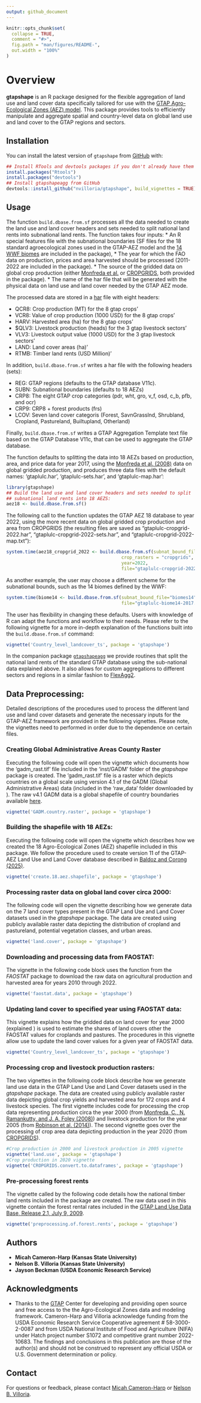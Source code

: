 ```yaml
---
output: github_document
---
```


<!-- README.md is generated from README.Rmd. Please edit that file -->

```r
knitr::opts_chunk$set(
  collapse = TRUE,
  comment = "#>",
  fig.path = "man/figures/README-",
  out.width = "100%"
)
```

# Overview

<!-- badges: start -->
<!-- badges: end -->

**gtapshape** is an R package designed for the flexible aggregation of
land use and land cover data specifically tailored for use with the
[GTAP Agro-Ecological Zones (AEZ) model](https://www.gtap.agecon.purdue.edu/resources/res_display.asp?RecordID=2605). This
package provides tools to efficiently manipulate and aggregate spatial
and country-level data on global land use and land cover to the GTAP
regions and sectors.


## Installation

You can install the latest version of `gtapshape` from
[GitHub](https://github.com/) with:

```r
## Install RTools and devtools packages if you don't already have them
install.packages("Rtools")
install.packages("devtools")
## Install gtapshapeagg from GitHub
devtools::install_github("nvilloria/gtapshape", build_vignettes = TRUE)
```

## Usage

The function `build.dbase.from.sf` processes all the data needed to
create the land use and land cover headers and sets needed to split
national land rents into subnational land rents. The function takes
four inputs: 
* An R special features file with the subnational
boundaries (SF files for the 18 standard agroecological zones used in
the GTAP-AEZ model and the [14 WWF biomes](https://en.wikipedia.org/wiki/List_of_terrestrial_ecoregions_(WWF))
are included in the package), 
* The year for which the FAO data on production, prices and area harvested should
be processed (2011-2022 are included in the package).
* The source of the gridded data on global crop production (either
[Monfreda et al.](https://agupubs.onlinelibrary.wiley.com/doi/full/10.1029/2007GB002947)
or [CROPGRIDS](https://www.nature.com/articles/s41597-024-03247-7),
both provided in the package).
* The name of the har file that will be generated with the
physical data on land use and land cover needed by the GTAP AEZ
mode. 

The processed data are stored in a
[har](https://www.copsmodels.com/webhelp/rungtap/index.html?hc_harfiles.htm)
file with eight headers:

* QCR8: Crop production (MT) for the 8 gtap crops'
* VCR8: Value of crop production (1000 USD) for the 8 gtap crops'
* HARV: Harvested area (ha) for the 8 gtap crops'
* $QLV3: Livestock production (heads) for the 3 gtap livestock sectors'
* VLV3: Livestock output value (1000 USD) for the 3 gtap livestock sectors'
* LAND: Land cover areas (ha)'
* RTMB: Timber land rents (USD Million)'

In addition, `build.dbase.from.sf` writes a har file with the
following headers (sets):

* REG: GTAP regions (defaults to the GTAP database V11c).
* SUBN: Subnational boundaries (defaults to 18 AEZs)
* CRP8: The eight GTAP crop categories (pdr, wht, gro, v_f, osd, c_b, pfb, and ocr)
* CRP9: CRP8 + forest products (frs)
* LCOV: Seven land cover categoris (Forest, SavnGrasslnd, Shrubland,
  Cropland, Pastureland, Builtupland, Otherland)

Finally, `build.dbase.from.sf` writes a GTAP Aggregation Template text
file based on the GTAP Database V11c, that can be used to aggregate
the GTAP database.

The function defaults to splitting the data into 18 AEZs based on production,
area, and price data for year 2017, using the [Monfreda et al. (2008)](https://doi.org/10.1029/2007GB002947) data on
global gridded production, and produces three data files with the default names:
'gtaplulc.har', 'gtaplulc-sets.har', and 'gtaplulc-map.har':

```r
library(gtapshape)
## Build the land use and land cover headers and sets needed to split
## subnational land rents into 18 AEZS:
aez18 <- build.dbase.from.sf()
```

The following call to the function updates the GTAP AEZ 18 database to
year 2022, using the more recent data on global gridded crop
production and area from CROPGRIDS (the resulting files are saved as
"gtaplulc-cropgrid-2022.har", "gtaplulc-cropgrid-2022-sets.har", and
"gtaplulc-cropgrid-2022-map.txt"):
```r
system.time(aez18_cropgrid_2022 <- build.dbase.from.sf(subnat_bound_file="aez18",
                                           crop_rasters = "cropgrids",
                                           year=2022,
                                           file="gtaplulc-cropgrid-2022.har"))

```

As another example, the user may choose a different scheme for the
subnational bounds, such as the 14 biomes defined by the WWF:

```r
system.time(biome14 <- build.dbase.from.sf(subnat_bound_file="biomes14",
                                           file="gtaplulc-biome14-2017.har"))
```

The user has flexibility in changing these defaults. Users with
knowledge of R can adapt the functions and workflow to their needs. 
Please refer to the following vignette for a more in-depth explanation 
of the functions built into the `build.dbase.from.sf` command:
```r
vignette('Country_level_landcover_ts', package = 'gtapshape')
```

In the companion package
[`gtapshapeagg`](https://github.com/nvilloria/gtapshapeagg) we provide
routines that split the national land rents of the standard GTAP
database using the sub-national data explained above. It also allows
for custom aggregations to different sectors and regions in a similar
fashion to
[FlexAgg2](https://www.gtap.agecon.purdue.edu/databases/flexagg2.asp).



## Data Preprocessing:

Detailed descriptions of the procedures used to process the different
land use and land cover datasets and generate the necessary inputs 
for the GTAP-AEZ framework are provided in the following vignettes. 
Please note, the vignettes need to performed in order due to the 
dependence on certain files. 

### Creating Global Administrative Areas County Raster 
Executing the following code will open the vignette which documents how the 
'gadm_rast.tif' file included in the 'inst/GADM' folder of the *gtapshape* 
package is created. The 'gadm_rast.tif' file is a raster
which depicts countries on a global scale using version 4.1 of the GADM (Global 
Administrative Areas) data (included in the 'raw_data' folder downloaded by 
\link[gtapshape]{setup_gtapshape}). The raw v4.1 GADM data is a global shapefile 
of country boundaries available [here](https://gadm.org/download_world.html#google_vignette). 
```r
vignette('GADM.country.raster', package = 'gtapshape')
```

### Building the shapefile with 18 AEZs:
Executing the following code will open the vignette which describes how we created the 18 Agro-Ecological Zones (AEZ) shapefile included in this package. We follow the procedure used to create version 11 of the GTAP-AEZ Land Use and Land Cover database described in [Baldoz and Corong (2025)](https://www.gtap.agecon.purdue.edu/resources/res_display.asp?RecordID=7407). 
```r
vignette('create.18.aez.shapefile', package = 'gtapshape')
```

### Processing raster data on global land cover circa 2000:
The following code will open the vignette describing how we generate data on the 7 land cover types present in the GTAP Land Use and Land Cover datasets used in the *gtapshape* package. The data are created using publicly available raster data depicting the distribution of cropland and pastureland, potential vegetation classes, and urban areas.
```r
vignette('land.cover', package = 'gtapshape')
```

### Downloading and processing data from FAOSTAT:
The vignette in the following code block uses the \link[FAOSTAT]{get_faostat_bulk} function from the *FAOSTAT* package to download the raw data on agricultural production and harvested area for years 2010 through 2022.  
```r
vignette('faostat.data', package = 'gtapshape')
```

### Updating land cover to specified year using FAOSTAT data:
This vignette explains how the gridded data on land cover for year 2000 (explained \href{../doc/land.cover.html}{here}) is used to estimate the shares of land covers other the FAOSTAT values for croplands and pastures. The procedures in this vignette allow use to update the land cover values for a given year of FAOSTAT data.
```r
vignette('Country_level_landcover_ts', package = 'gtapshape')
```

### Processing crop and livestock production rasters:
The two vignettes in the following code block describe how we generate land use data in the GTAP Land Use and Land Cover datasets used in the *gtapshape* package. The data are created using publicly available raster data depicting global crop yields and harvested area for 172 crops and 4 livestock species. The first vignette includes code for processing the crop data representing production circa the year 2000 (from [Monfreda, C., N. Ramankutty, and J. A. Foley (2008)](https://doi.org/10.1029/2007GB002947)) and livestock production for the year 2005 (from [Robinson et al. (2014)](https://doi.org/10.1371/journal.pone.0096084)). The second vignette goes over the processing of crop area data depicting production in the year 2020 (from [CROPGRIDS](https://doi.org/10.1038/s41597-024-03247-7)).
```r
#Crop production in 2000 and livestock production in 2005 vignette
vignette('land.use', package = 'gtapshape')
#Crop production in 2020 vignette
vignette('CROPGRIDS.convert.to.dataframes', package = 'gtapshape')
```

### Pre-processing forest rents
The vignette called by the following code details how the national timber land rents included in the package are created. The raw data used in this vignette contain the forest rental rates included in the [GTAP Land Use Data Base, Release 2.1, July 9, 2009](https://www.gtap.agecon.purdue.edu/resources/res_display.asp?RecordID=1900). 
```r
vignette('preprocessing.of.forest.rents', package = 'gtapshape')
```


## Authors

- **Micah Cameron-Harp (Kansas State University)**
- **Nelson B. Villoria (Kansas State University)**
- **Jayson Beckman (USDA Economic Research Service)**

## Acknowledgments

- Thanks to the [GTAP](https://www.gtap.agecon.purdue.edu/) Center for
  developing and providing open source and free access to the the
  Agro-Ecological Zones data and modeling framework. Cameron-Harp and
  Villoria acknowledge funding from the USDA Economic Research
  Service Cooperative agreement # 58-3000-2-0087 and from USDA
  National Institute of Food and Agriculture (NIFA) under Hatch
  project number S1072 and competitive grant number 2022-10683. The
  findings and conclusions in this publication are those of the
  author(s) and should not be construed to represent any official USDA
  or U.S. Government determination or policy.

## Contact

For questions or feedback, please contact [Micah Cameron-Harp](mailto:mcameronharp@ksu.edu) or [Nelson B. Villoria](mailto:nvilloriap@ksu.edu).
